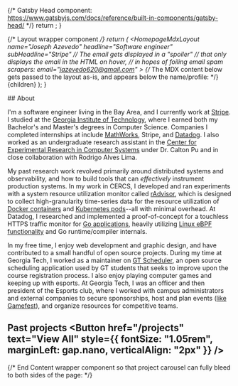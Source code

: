 
{/* Gatsby Head component:
https://www.gatsbyjs.com/docs/reference/built-in-components/gatsby-head/ */}
  return <Meta title="Portfolio" />;
}

{/* Layout wrapper component */}
  return (
    <HomepageMdxLayout
      name="Joseph Azevedo"
      headline="Software engineer"
      subHeadline="Stripe"
      // The email gets displayed in a "spoiler"
      // that only displays the email in the HTML on hover,
      // in hopes of foiling email spam scrapers:
      email="jazevedo620@gmail.com"
    >
      {/* The MDX content below gets passed to the layout as-is,
      and appears below the name/profile: */}
      {children}
    </HomepageMdxLayout>
  );
}

<ContentWrapper>
  ## About

  I'm a software engineer living in the Bay Area,
  and I currently work at [Stripe](https://stripe.com/).
  I studied at the [Georgia Institute of Technology](https://www.gatech.edu/),
  where I earned both my Bachelor's and Master's degrees in Computer Science.
  Companies I completed internships at include [MathWorks](https://www.mathworks.com/),
  Stripe, and [Datadog](https://www.datadoghq.com/).
  I also worked as an undergraduate research assistant
  in the [Center for Experimental Research in Computer Systems](https://www.cercs.gatech.edu/www.cercs.gatech.edu/index.html)
  under Dr. Calton Pu and in close collaboration with Rodrigo Alves Lima.

  My past research work revolved primarily around distributed systems and observability,
  and how to build tools that can _effectively_ instrument production systems.
  In my work in CERCS, I developed and ran experiments
  with a system resource utilization monitor called
  [rAdvisor](https://github.com/elba-docker/radvisor),
  which is designed to collect high-granularity time-series data
  for the resource utilization of
  [Docker containers](https://www.docker.com/resources/what-container) and
  [Kubernetes pods](https://kubernetes.io/docs/concepts/workloads/pods/)--all with minimal overhead.
  At Datadog, I researched and implemented a proof-of-concept
  for a touchless HTTPS traffic monitor for [Go applications](https://go.dev/),
  heavily utilizing [Linux eBPF functionality](https://ebpf.io/)
  and Go runtime/compiler internals.

  In my free time, I enjoy web development and graphic design,
  and have contributed to a small handful of open source projects.
  During my time at Georgia Tech, I worked as a maintainer on
  [GT Scheduler](https://github.com/gt-scheduler/website),
  an open source scheduling application used by GT students
  that seeks to improve upon the course registration process.
  I also enjoy playing computer games and keeping up with esports.
  At Georgia Tech,
  I was an officer and then president of the Esports club,
  where I worked with campus administrators and external companies
  to secure sponsorships, host and plan events
  ([like Gamefest](https://web.archive.org/web/20190511140843/https://gamefest.gg/)),
  and organize resources for competitive teams.

  ## Past projects <Button href="/projects" text="View All" style={{ fontSize: "1.05rem", marginLeft: gap.nano, verticalAlign: "2px" }} />

{/* End Content wrapper component so that project carousel
can fully bleed to both sides of the page: */}
</ContentWrapper>
<ProjectCarousel />
